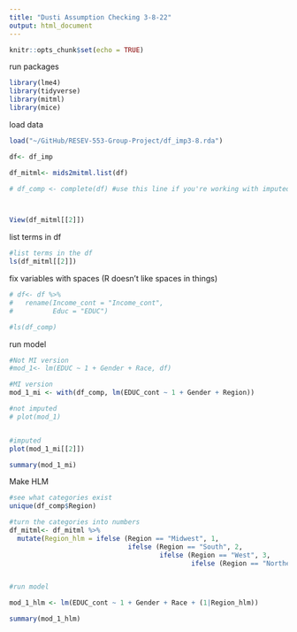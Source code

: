 ```yaml
---
title: "Dusti Assumption Checking 3-8-22"
output: html_document
---
```


```r
knitr::opts_chunk$set(echo = TRUE)
```

run packages
```r
library(lme4)
library(tidyverse)
library(mitml)
library(mice)

```

load data 
```r

load("~/GitHub/RESEV-553-Group-Project/df_imp3-8.rda")

df<- df_imp

df_mitml<- mids2mitml.list(df)

# df_comp <- complete(df) #use this line if you're working with imputed data



View(df_mitml[[2]])


```

list terms in df
```r

#list terms in the df
ls(df_mitml[[2]])

```

fix variables with spaces (R doesn't like spaces in things)
```r
# df<- df %>% 
#   rename(Income_cont = "Income_cont",
#          Educ = "EDUC")

#ls(df_comp)
```

run model
```r

#Not MI version
#mod_1<- lm(EDUC ~ 1 + Gender + Race, df)

#MI version
mod_1_mi <- with(df_comp, lm(EDUC_cont ~ 1 + Gender + Region))

```

```r
#not imputed
# plot(mod_1)


#imputed 
plot(mod_1_mi[[2]])

summary(mod_1_mi)

```

Make HLM 
```r
#see what categories exist
unique(df_comp$Region)

#turn the categories into numbers
df_mitml<- df_mitml %>% 
  mutate(Region_hlm = ifelse (Region == "Midwest", 1,
                              ifelse (Region == "South", 2,
                                      ifelse (Region == "West", 3, 
                                              ifelse (Region == "Northeast", 4, 0)))))


#run model

mod_1_hlm <- lm(EDUC_cont ~ 1 + Gender + Race + (1|Region_hlm))

summary(mod_1_hlm)
```
